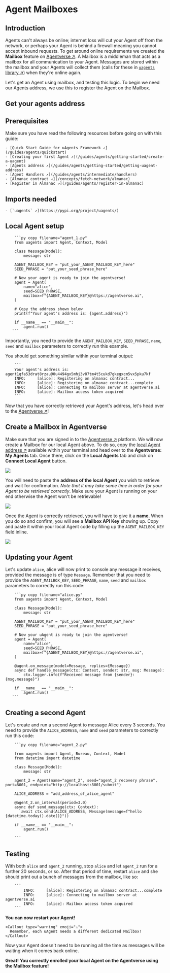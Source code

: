 
# Agent Mailboxes

## Introduction
Agents can't always be online; internet loss will cut your Agent off from the network, or perhaps your Agent is
behind a firewall meaning you cannot accept inbound requests. To get around online requirements we created
the
**Mailbox** feature on [Agentverse ↗️](https://agentverse.ai). A Mailbox is a
middleman that acts as a mailbox for all communication to your Agent. Messages are stored within the mailbox and your
Agents will collect them (calls for these in [`uagents` library ↗️](https://github.com/fetchai/uAgents/blob/55fd0f1bd14d4d5fdaaa3dae82e4d6c6c5b9a3cd/python/src/uagents/mailbox.py#L65)) when they're online
again.

Let's get an Agent using mailbox, and testing this logic. To begin we need our Agents address, we use this to
register the Agent on the Mailbox.

## Get your agents address

## Prerequisites

Make sure you have read the following resources before going on with this guide:

    - [Quick Start Guide for uAgents Framework ↗️](/guides/agents/quickstart)
    - [Creating your first Agent ↗️](/guides/agents/getting-started/create-a-uagent)
    - [Agents address ↗️](/guides/agents/getting-started/getting-uagent-address)
    - [Agent Handlers ↗️](/guides/agents/intermediate/handlers)
    - [Almanac contract ↗️](/concepts/fetch-network/almanac)
    - [Register in Almanac ↗️](/guides/agents/register-in-almanac)

## Imports needed

    - [`uagents` ↗️](https://pypi.org/project/uagents/)

## Local Agent setup

        ```py copy filename="agent_1.py"
        from uagents import Agent, Context, Model
    
        class Message(Model):
            message: str
    
        AGENT_MAILBOX_KEY = "put_your_AGENT_MAILBOX_KEY_here"
        SEED_PHRASE = "put_your_seed_phrase_here"
    
        # Now your agent is ready to join the agentverse!
        agent = Agent(
            name="alice",
            seed=SEED_PHRASE,
            mailbox=f"{AGENT_MAILBOX_KEY}@https://agentverse.ai",
        )
    
        # Copy the address shown below
        print(f"Your agent's address is: {agent.address}")
    
        if __name__ == "__main__":
            agent.run()
       ```

Importantly, you need to provide the `AGENT_MAILBOX_KEY`, `SEED_PHRASE`, `name`, `seed`  and `mailbox` parameters to correctly run this example.

You should get something similar within your terminal output:

        ```
        Your agent's address is: agent1qfa53drat8rzau90u4494gx5mhj3v87tm4t5cukd7gkegxcm5vx5pku7kf
        INFO:     [alice]: Registering on almanac contract...
        INFO:     [alice]: Registering on almanac contract...complete
        INFO:     [alice]: Connecting to mailbox server at agentverse.ai
        INFO:     [alice]: Mailbox access token acquired
        ```

Now that you have correctly retrieved your Agent's address, let's head over to the [Agentverse ↗️](https://agentverse.ai)!

## Create a Mailbox in Agentverse

Make sure that you are signed in to the [Agentverse ↗️](https://agentverse.ai) platform. We will now create a Mailbox for our local Agent above. To do so, copy the [local Agent address ↗️](/guides/agents/getting-started/getting-uagent-address#print-uagent-address) available within your terminal and head over to the **Agentverse: My Agents** tab. Once there, click on the **Local Agents** tab and click on **Connect Local Agent** button.

![](src/images/guides/agentverse/mailbox/agentverse:mailbox/mailbox_1.png)

You will need to paste the **address of the local Agent** you wish to retrieve and wait for confirmation. _Note that it may take some time in order for your Agent to be retrieved correctly_. Make sure your Agent is running on your end otherwise the Agent won't be retrievable!

![](src/images/guides/agentverse/mailbox/agentverse:mailbox/mailbox_2.png)

Once the Agent is correctly retrieved, you will have to give it a **name**. When you do so and confirm, you will see a **Mailbox API Key** showing up. Copy and paste it within your local Agent code by filling up the `AGENT_MAILBOX_KEY` field inline.

![](src/images/guides/agentverse/mailbox/agentverse:mailbox/mailbox_3.png)

## Updating your Agent

Let's update `alice`, alice will now print to console any message it receives, provided the message is of type `Message`. Remember that you need to provide the `AGENT_MAILBOX_KEY`, `SEED_PHRASE`,  `name`, `seed`  and `mailbox` parameters to correctly run this code:

        ```py copy filename="alice.py"
        from uagents import Agent, Context, Model
    
        class Message(Model):
            message: str
    
        AGENT_MAILBOX_KEY = "put_your_AGENT_MAILBOX_KEY_here"
        SEED_PHRASE = "put_your_seed_phrase_here"
    
        # Now your uAgent is ready to join the agentverse!
        agent = Agent(
            name="alice",
            seed=SEED_PHRASE,
            mailbox=f"{AGENT_MAILBOX_KEY}@https://agentverse.ai",
        )
    
        @agent.on_message(model=Message, replies={Message})
        async def handle_message(ctx: Context, sender: str, msg: Message):
            ctx.logger.info(f"Received message from {sender}: {msg.message}")
    
        if __name__ == "__main__":
            agent.run()
       ```

## Creating a second Agent

Let's create and run a second Agent to message Alice every 3 seconds. You need to provide the `ALICE_ADDRESS`, `name` and `seed` parameters to correctly run this code:

        ```py copy filename="agent_2.py"
    
        from uagents import Agent, Bureau, Context, Model
        from datetime import datetime
    
        class Message(Model):
            message: str
    
        agent_2 = Agent(name="agent_2", seed="agent_2 recovery phrase", port=8001, endpoint="http://localhost:8001/submit")
    
        ALICE_ADDRESS = "add_address_of_alice_agent"
    
        @agent_2.on_interval(period=3.0)
        async def send_message(ctx: Context):
           await ctx.send(ALICE_ADDRESS, Message(message=f"hello {datetime.today().date()}"))
    
        if __name__ == "__main__":
            agent.run()
    
        ```

## Testing

With both `alice` and `agent_2` running, stop `alice` and let `agent_2` run for a further 20 seconds, or so. After
that period of time, restart `alice` and she should print out a bunch of messages from the mailbox, like so:

        ```
            INFO:     [alice]: Registering on almanac contract...complete
            INFO:     [alice]: Connecting to mailbox server at agentverse.ai
            INFO:     [alice]: Mailbox access token acquired
        ```

 **You can now restart your Agent!**

    <Callout type="warning" emoji="⚠️">
      Remember, each uAgent needs a different dedicated Mailbox!
    </Callout>

Now your Agent doesn't need to be running all the time as messages will be waiting when it comes back online.

**Great! You correctly enrolled your local Agent on the Agentverse using the Mailbox feature!**
